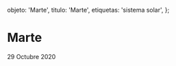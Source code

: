 
  objeto: 'Marte',
  titulo: 'Marte',
  etiquetas: 'sistema solar',
};

# Marte

<Imagen
  src="objeto/marte_20201029_1_img-20201030-wa0020.jpg"
  fecha="20201029"
/>

 29 Octubre 2020